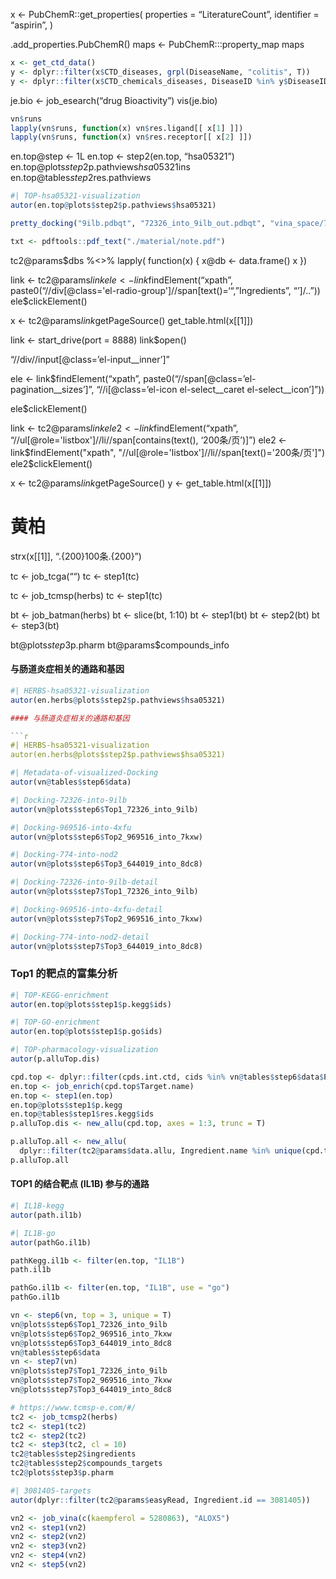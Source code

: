 


x <- PubChemR::get_properties(
  properties = "LiteratureCount",
  identifier = "aspirin",
)


.add_properties.PubChemR()
maps <- PubChemR:::property_map 
maps


```r
x <- get_ctd_data()
y <- dplyr::filter(x$CTD_diseases, grpl(DiseaseName, "colitis", T))
y <- dplyr::filter(x$CTD_chemicals_diseases, DiseaseID %in% y$DiseaseID)

```



je.bio <- job_esearch("drug Bioactivity")
vis(je.bio)



```r
vn$runs
lapply(vn$runs, function(x) vn$res.ligand[[ x[1] ]])
lapply(vn$runs, function(x) vn$res.receptor[[ x[2] ]])
```

en.top@step <- 1L
en.top <- step2(en.top, "hsa05321")
en.top@plots$step2$p.pathviews$hsa05321$ins
en.top@tables$step2$res.pathviews


```r
#| TOP-hsa05321-visualization
autor(en.top@plots$step2$p.pathviews$hsa05321)
```


```r
pretty_docking("9ilb.pdbqt", "72326_into_9ilb_out.pdbqt", "vina_space/72326_into_9ilb")
```


```r
txt <- pdftools::pdf_text("./material/note.pdf")
```


tc2@params$dbs %<>% lapply(
  function(x) {
    x@db <- data.frame()
    x
  })


link <- tc2@params$link
ele <- link$findElement("xpath", paste0("//div[@class='el-radio-group']//span[text()='", "Ingredients", "']/.."))
ele$clickElement()


x <- tc2@params$link$getPageSource()
get_table.html(x[[1]])

link <- start_drive(port = 8888)
link$open()

"//div//input[@class='el-input__inner']"

ele <- link$findElement("xpath", paste0("//span[@class='el-pagination__sizes']",
    "//i[@class='el-icon el-select__caret el-select__icon']"))

ele$clickElement()

link <- tc2@params$link
ele2 <- link$findElement("xpath", "//ul[@role='listbox']//li//span[contains(text(), '200条/页')]")
ele2 <- link$findElement("xpath", "//ul[@role='listbox']//li//span[text()='200条/页']")
ele2$clickElement()

x <- tc2@params$link$getPageSource()
y <- get_table.html(x[[1]])

# 黄柏
strx(x[[1]], ".{200}100条.{200}")


tc <- job_tcga("")
tc <- step1(tc)

tc <- job_tcmsp(herbs)
tc <- step1(tc)


bt <- job_batman(herbs)
bt <- slice(bt, 1:10)
bt <- step1(bt)
bt <- step2(bt)
bt <- step3(bt)

bt@plots$step3$p.pharm
bt@params$compounds_info


#### 与肠道炎症相关的通路和基因

```r
#| HERBS-hsa05321-visualization
autor(en.herbs@plots$step2$p.pathviews$hsa05321)
```

```r

#### 与肠道炎症相关的通路和基因

```r
#| HERBS-hsa05321-visualization
autor(en.herbs@plots$step2$p.pathviews$hsa05321)
```


```r
#| Metadata-of-visualized-Docking
autor(vn@tables$step6$data)
```

```r
#| Docking-72326-into-9ilb
autor(vn@plots$step6$Top1_72326_into_9ilb)
```

```r
#| Docking-969516-into-4xfu
autor(vn@plots$step6$Top2_969516_into_7kxw)
```

```r
#| Docking-774-into-nod2
autor(vn@plots$step6$Top3_644019_into_8dc8)
```


```r
#| Docking-72326-into-9ilb-detail
autor(vn@plots$step7$Top1_72326_into_9ilb)
```

```r
#| Docking-969516-into-4xfu-detail
autor(vn@plots$step7$Top2_969516_into_7kxw)
```

```r
#| Docking-774-into-nod2-detail
autor(vn@plots$step7$Top3_644019_into_8dc8)
```


### Top1 的靶点的富集分析

```r
#| TOP-KEGG-enrichment
autor(en.top@plots$step1$p.kegg$ids)
```

```r
#| TOP-GO-enrichment
autor(en.top@plots$step1$p.go$ids)
```

```r
#| TOP-pharmacology-visualization
autor(p.alluTop.dis)
```

```r
cpd.top <- dplyr::filter(cpds.int.ctd, cids %in% vn@tables$step6$data$PubChem_id[1])
en.top <- job_enrich(cpd.top$Target.name)
en.top <- step1(en.top)
en.top@plots$step1$p.kegg
en.top@tables$step1$res.kegg$ids
p.alluTop.dis <- new_allu(cpd.top, axes = 1:3, trunc = T)

p.alluTop.all <- new_allu(
  dplyr::filter(tc2@params$data.allu, Ingredient.name %in% unique(cpd.top$Ingredient.name)), axes = 1:3, trunc = T)
p.alluTop.all
```

#### TOP1 的结合靶点 (IL1B) 参与的通路

```r
#| IL1B-kegg
autor(path.il1b)
```

```r
#| IL1B-go
autor(pathGo.il1b)
```

```r
pathKegg.il1b <- filter(en.top, "IL1B")
path.il1b

pathGo.il1b <- filter(en.top, "IL1B", use = "go")
pathGo.il1b
```


```r
vn <- step6(vn, top = 3, unique = T)
vn@plots$step6$Top1_72326_into_9ilb
vn@plots$step6$Top2_969516_into_7kxw
vn@plots$step6$Top3_644019_into_8dc8
vn@tables$step6$data
vn <- step7(vn)
vn@plots$step7$Top1_72326_into_9ilb
vn@plots$step7$Top2_969516_into_7kxw
vn@plots$step7$Top3_644019_into_8dc8
```


```r
# https://www.tcmsp-e.com/#/
tc2 <- job_tcmsp2(herbs)
tc2 <- step1(tc2)
tc2 <- step2(tc2)
tc2 <- step3(tc2, cl = 10)
tc2@tables$step2$ingredients
tc2@tables$step2$compounds_targets
tc2@plots$step3$p.pharm


```

```r
#| 3081405-targets
autor(dplyr::filter(tc2@params$easyRead, Ingredient.id == 3081405))
```


```r
vn2 <- job_vina(c(kaempferol = 5280863), "ALOX5")
vn2 <- step1(vn2)
vn2 <- step2(vn2)
vn2 <- step3(vn2)
vn2 <- step4(vn2)
vn2 <- step5(vn2)
```
